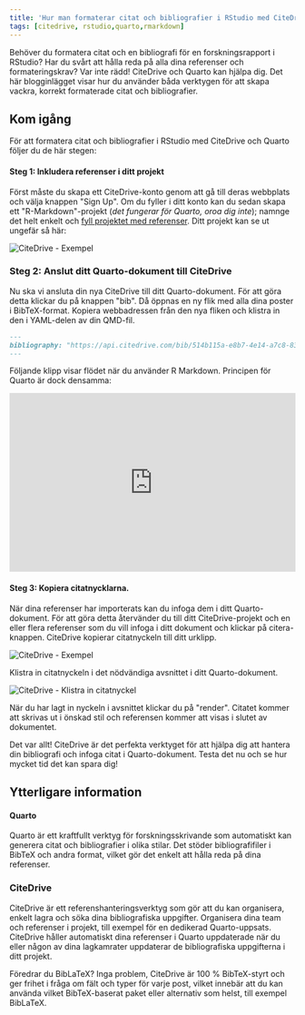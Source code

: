 ```yaml
---
title: 'Hur man formaterar citat och bibliografier i RStudio med CiteDrive och Quarto'
tags: [citedrive, rstudio,quarto,rmarkdown]
---
```




Behöver du formatera citat och en bibliografi för en forskningsrapport i RStudio? Har du svårt att hålla reda på alla dina referenser och formateringskrav? Var inte rädd! CiteDrive och Quarto kan hjälpa dig. Det här blogginlägget visar hur du använder båda verktygen för att skapa vackra, korrekt formaterade citat och bibliografier.

<CiteDrive /> 

## Kom igång

För att formatera citat och bibliografier i RStudio med CiteDrive och Quarto följer du de här stegen:


#### Steg 1: Inkludera referenser i ditt projekt

Först måste du skapa ett CiteDrive-konto genom att gå till deras webbplats och välja knappen "Sign Up". Om du fyller i ditt konto kan du sedan skapa ett "R-Markdown"-projekt (*det fungerar för Quarto, oroa dig inte*); namnge det helt enkelt och [fyll projektet med referenser](https://citedrive.medium.com/adding-bibliographic-references-to-rstudio-using-citedrive-create-citations-in-r-markdown-or-9b1e1ab59cf6). Ditt projekt kan se ut ungefär så här:

![CiteDrive - Exempel](@assets/images/tutorial/citedrive_project_example.png)

### Steg 2: Anslut ditt Quarto-dokument till CiteDrive

Nu ska vi ansluta din nya CiteDrive till ditt Quarto-dokument. För att göra detta klickar du på knappen "bib". Då öppnas en ny flik med alla dina poster i BibTeX-format. Kopiera webbadressen från den nya fliken och klistra in den i YAML-delen av din QMD-fil.


````md
---
bibliography: "https://api.citedrive.com/bib/514b115a-e8b7-4e14-a7c8-83e88337ad12/references.bib?x=eyJpZCI6ICI1MTRiFTE1YS1lOGI3LTRlMTQtYTdjOC04M2U4ODMzN2FkMTIiLCAidXNlciI6ICI5NzgiLCAic2lnbmF0dXJlIjogIjBkZDgzNGM1NDg2YzE2MTRhYTUzZDAyNmI1YjFhZjgxNTg3ODc4NDQ3Yzk1ODQ1ZWI2ZTA5UTQ5YTFlNDdlMGIifQ==.bib"
---
````

Följande klipp visar flödet när du använder R Markdown. Principen för Quarto är dock densamma:

<iframe width="100%" height="315" src="https://www.youtube.com/embed/7ON96F0GD-Y" title="YouTube video player" frameborder="0" allow="accelerometer; autoplay; clipboard-write; encrypted-media; gyroscope; picture-in-picture" allowfullscreen></iframe>

#### Steg 3: Kopiera citatnycklarna.

När dina referenser har importerats kan du infoga dem i ditt Quarto-dokument. För att göra detta återvänder du till ditt CiteDrive-projekt och en eller flera referenser som du vill infoga i ditt dokument och klickar på citera-knappen. CiteDrive kopierar citatnyckeln till ditt urklipp.

![CiteDrive - Exempel](@assets/images/tutorial/citedrive_copy_citation.gif)

Klistra in citatnyckeln i det nödvändiga avsnittet i ditt Quarto-dokument.

![CiteDrive - Klistra in citatnyckel](@assets/images/tutorial/citedrive_paste_citation_rstudio.gif)


När du har lagt in nyckeln i avsnittet klickar du på "render". Citatet kommer att skrivas ut i önskad stil och referensen kommer att visas i slutet av dokumentet.

Det var allt! CiteDrive är det perfekta verktyget för att hjälpa dig att hantera din bibliografi och infoga citat i Quarto-dokument. Testa det nu och se hur mycket tid det kan spara dig!

## Ytterligare information

#### Quarto
Quarto är ett kraftfullt verktyg för forskningsskrivande som automatiskt kan generera citat och bibliografier i olika stilar. Det stöder bibliografifiler i BibTeX och andra format, vilket gör det enkelt att hålla reda på dina referenser.


### CiteDrive
CiteDrive är ett referenshanteringsverktyg som gör att du kan organisera, enkelt lagra och söka dina bibliografiska uppgifter. Organisera dina team och referenser i projekt, till exempel för en dedikerad Quarto-uppsats. CiteDrive håller automatiskt dina referenser i Quarto uppdaterade när du eller någon av dina lagkamrater uppdaterar de bibliografiska uppgifterna i ditt projekt.

Föredrar du BibLaTeX? Inga problem, CiteDrive är 100 % BibTeX-styrt och ger frihet i fråga om fält och typer för varje post, vilket innebär att du kan använda vilket BibTeX-baserat paket eller alternativ som helst, till exempel BibLaTeX.